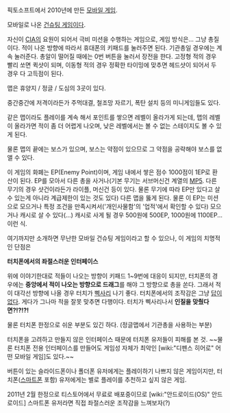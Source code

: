 픽토소프트에서 2010년에 만든 [[모바일 게임]].

모바일로 나온 [[건슈팅 게임]]이다.

자신이 [[CIA]]의 요원이 되어서 극비 미션을 수행하는 게임으로, 게임 방식은... 그냥 총질이다. 적이 나온 방향에 따라서 휴대폰의 키패드를 눌러주면 된다. 기관총일 경우에는 계속 눌러준다. 총알이 떨어질 때에는 0번 버튼을 눌러서 장전을 한다. 고정형 적의 경우 빨리 쏘면 퀵샷이 되며, 이동형 적의 경우 정확한 타이밍에 맞추면 헤드샷이 되어서 두 경우 다 고득점이 된다.

맵은 휴양지 / 정글 / 도심의 3곳이 있다.

중간중간에 저격이라든가 주먹대결, 철조망 자르기, 폭탄 설치 등의 미니게임들도 있다.

같은 맵이라도 플레이를 계속 해서 포인트를 쌓으면 레벨이 올라가게 되는데, 맵의 레벨이 올라가면 적이 좀 더 어렵게 나오며, 낮은 레벨에서는 볼 수 없는 스테이지도 볼 수 있게 된다.

물론 맵의 끝에는 보스가 있으며, 보스는 약점이 있으므로 그 약점을 공략해야 보스를 없앨 수 있다.

이 게임의 화폐는 EP(Enemy Point)이며, 게임 내에서 쌓은 점수 1000점이 1EP로 환산이 된다. EP를 모아서 다른 총을 사거나(기본 무기는 서브머신건 계열의 [[MP5]]. 다른 무기의 경우 샷건이라든가 라이플, 머신건 등이 있다. 물론 무기에 따라 EP만 있다고 살 수 있는게 아니라 계급제한이 있는 것도 있다) 다른 맵을 뚫게 된다. 물론 이 EP는 미션으로 모으거나 특정 조건을 만족시켜서('개인사물함'의 '업적'에서 확인할 수 있다) 모으거나 캐시로 살 수 있다(...) 캐시로 사게 될 경우 500원에 500EP, 1000원에 1100EP... 이런 식.

여기까지만 소개하면 무난한 모바일 건슈팅 게임이라고 할 수 있으나, 이 게임의 치명적인 단점은

'''터치폰에서의 좌절스러운 인터페이스'''

위에 이야기한대로 적들이 나오는 방향이 키패드 1~9번에 대응이 되지만, 터치폰의 경우에는 '''중앙에서 적이 나오는 방향으로 드래그'''를 해야 그 방향으로 총을 쏜다. 그래서 적이 대각선 방향에 나올 경우 터치가 [[삑사리]] 나기 좋다. 터치폰에서의 조작감은 그냥 [[답이 없다]]. 게다가 그나마 적을 잘못 맞추면 다행이다. 터치가 삑사리나서 '''인질을 맞췄다면?!?!?!'''

물론 터치폰 한정으로 쉬운 부분도 있긴 하다. (정글맵에서 기관총을 사용하는 부분)

터치폰을 고려하고 만들지 않은 인터페이스 때문에 터치폰 유저들이 피해를 본 것. ~~물론 터치폰 전용 인터페이스를 만들어도 게임성 자체가 최악인 [wiki:"디펜스 히어로" 어떤 모바일 게임]도 있다.~~

버튼이 있는 슬라이드폰이나 폴더폰 유저에게는 플레이하기 나쁘지 않은 게임이지만, 터치폰([[스마트폰]] 포함) 유저에게는 별로 플레이를 추천하고 싶지 않은 게임.

2011년 2월 한정으로 티스토어에서 무료로 배포중이므로 [wiki:"안드로이드(OS)" 안드로이드] 스마트폰 유저라면 직접 좌절스러운 조작감을 느껴보자(?)
